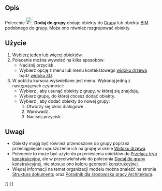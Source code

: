 <languages/>

{{Docnav/pl
|[[Draft_AddToLayer/pl|Dodaj do warstwy]]
|[[Draft_AddConstruction/pl|Dodaj do grupy konstrukcyjnej]]
|[[Draft_Workbench/pl|środowisko pracy Rysunek Roboczy]]
|IconL=Draft_AddToLayer.svg
|IconR=Draft_AddConstruction.svg
|IconC=Workbench_Draft.svg
}}

{{GuiCommand/pl
|Name=Draft AddToGroup
|Name/pl=Rysunek Roboczy: Dodaj do grupy
|MenuLocation=Narzędzia → Dodaj do grupy ...
|Workbenches=[[Draft_Workbench/pl|Rysunek Roboczy]]
|SeeAlso=[[Std_Group/pl|Grupa]], [[Draft_AddNamedGroup/pl|Dodaj grupę o nazwie]], [[Draft_AddConstruction/pl|Dodaj do grupy konstrukcyjnej]], [[Draft_AutoGroup/pl|Grupowanie automatyczne]]
}}

<span id="Description"></span>
==Opis==

Polecenie [[Image:Draft_AddToGroup.svg|24px]] '''Dodaj do grupy''' dodaje obiekty do [[Std_Group/pl|Grupy]] lub obiektu [[BIM_Workbench/pl|BIM]] podobnego do grupy. Może ono również rozgrupować obiekty.

<span id="Usage"></span>
==Użycie==

# Wybierz jeden lub więcej obiektów.
# Polecenie można wywołać na kilka sposobów:
#* Naciśnij przycisk {{Button|[[Image:Draft_AddToGroup.svg|16px]] '''Dodaj do grupy'''}}.
#* Wybierz opcję {{MenuCommand|Narzędzia → [[Image:Draft_AddToGroup.svg|16px]] Dodaj do grupy ...}} z menu lub menu kontekstowego [[Tree_view/pl|widoku drzewa]] bądź [[3D_view/pl|widoku 3D]].
# W pobliżu kursora wyświetlane jest menu. Wykonaj jedną z następujących czynności:
#* Wybierz {{MenuCommand|Rozgrupuj}}, aby usunąć obiekty z grupy, w której się znajdują.
#* Wybierz grupę, do której chcesz dodać obiekty.
#* Wybierz {{MenuCommand|Dodaj do nowej grupy}}, aby dodać obiekty do nowej grupy:
#*# Otworzy się okno dialogowe {{MenuCommand|Utwórz nową grupę}}. {{Version/pl|1.1}}
#*# Wprowadź {{MenuCommand|Nazwa grupy}}.
#*# Naciśnij przycisk {{Button|OK}}.

<span id="Notes"></span>
==Uwagi==

* Obiekty mogą być również przenoszone do grupy poprzez przeciągnięcie i upuszczenie ich na grupę w oknie [[Tree_view/pl|Widoku drzewa]].
* Polecenie to może być użyte do przeniesienia obiektów do [[Draft_ToggleConstructionMode/pl|Przełącz tryb konstrukcyjny]], ale w przeciwieństwie do polecenia [[Draft_AddConstruction/pl|Dodaj do grupy konstrukcyjnej]], nie stosuje ono [[Draft_ToggleConstructionMode/pl#Ustawienia|koloru geometrii konstrukcyjnej]].
* Więcej informacji na temat organizacji modelu można znaleźć na stronie [[Document_structure/pl|Struktura dokumentu]] oraz [[Arch_tutorial/pl#Porządkowanie_modelu|Poradnik dla środowiska pracy Architektura]].


{{Docnav/pl
|[[Draft_AddToLayer/pl|Dodaj do warstwy]]
|[[Draft_AddConstruction/pl|Dodaj do grupy konstrukcyjnej]]
|[[Draft_Workbench/pl|środowisko pracy Rysunek Roboczy]]
|IconL=Draft_AddToLayer.svg
|IconR=Draft_AddConstruction.svg
|IconC=Workbench_Draft.svg
}}

{{Draft Tools navi{{#translation:}}}}
{{Userdocnavi{{#translation:}}}}